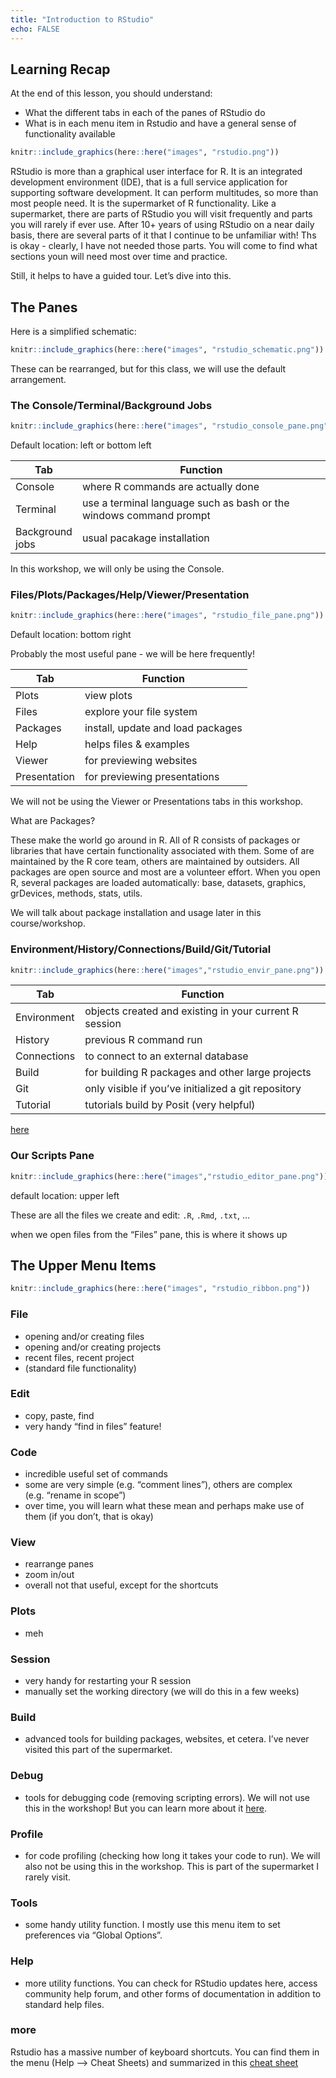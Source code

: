 ```yaml
---
title: "Introduction to RStudio"
echo: FALSE
---
```


::: {.callout-caution collapse="false"}
## Learning Recap

At the end of this lesson, you should understand:

-   What the different tabs in each of the panes of RStudio do
-   What is in each menu item in Rstudio and have a general sense of functionality available
:::

```r
knitr::include_graphics(here::here("images", "rstudio.png"))
```

RStudio is more than a graphical user interface for R. It is an integrated development environment (IDE), that is a full service application for supporting software development. It can perform multitudes, so more than most people need. It is the supermarket of R functionality. Like a supermarket, there are parts of RStudio you will visit frequently and parts you will rarely if ever use. After 10+ years of using RStudio on a near daily basis, there are several parts of it that I continue to be unfamiliar with! Ths is okay - clearly, I have not needed those parts. You will come to find what sections youn will need most over time and practice.

Still, it helps to have a guided tour. Let's dive into this.

## The Panes

Here is a simplified schematic:

```r
knitr::include_graphics(here::here("images", "rstudio_schematic.png"))
```

These can be rearranged, but for this class, we will use the default arrangement.

### The Console/Terminal/Background Jobs

```r
knitr::include_graphics(here::here("images", "rstudio_console_pane.png"))
```

Default location: left or bottom left

| Tab             | Function                                                           |
|-----------------|--------------------------------------------------------------------|
| Console         | where R commands are actually done                                 |
| Terminal        | use a terminal language such as bash or the windows command prompt |
| Background jobs | usual pacakage installation                                        |

In this workshop, we will only be using the Console.

### Files/Plots/Packages/Help/Viewer/Presentation

```r
knitr::include_graphics(here::here("images", "rstudio_file_pane.png"))
```

Default location: bottom right

Probably the most useful pane - we will be here frequently!

| Tab          | Function                          |
|--------------|-----------------------------------|
| Plots        | view plots                        |
| Files        | explore your file system          |
| Packages     | install, update and load packages |
| Help         | helps files & examples            |
| Viewer       | for previewing websites           |
| Presentation | for previewing presentations      |

We will not be using the Viewer or Presentations tabs in this workshop.

What are Packages?

These make the world go around in R. All of R consists of packages or libraries that have certain functionality associated with them. Some of are maintained by the R core team, others are maintained by outsiders. All packages are open source and most are a volunteer effort. When you open R, several packages are loaded automatically: base, datasets, graphics, grDevices, methods, stats, utils.

We will talk about package installation and usage later in this course/workshop.

### Environment/History/Connections/Build/Git/Tutorial

```r
knitr::include_graphics(here::here("images","rstudio_envir_pane.png"))
```

| Tab         | Function                                               |
|-------------|--------------------------------------------------------|
| Environment | objects created and existing in your current R session |
| History     | previous R command run                                 |
| Connections | to connect to an external database                     |
| Build       | for building R packages and other large projects       |
| Git         | only visible if you've initialized a git repository    |
| Tutorial    | tutorials build by Posit (very helpful)                |

[here](more)

### Our Scripts Pane

```r
knitr::include_graphics(here::here("images","rstudio_editor_pane.png"))
```

default location: upper left

These are all the files we create and edit: `.R`, `.Rmd`, `.txt`, ...

when we open files from the "Files" pane, this is where it shows up

## The Upper Menu Items

```r
knitr::include_graphics(here::here("images", "rstudio_ribbon.png"))
```

### File

-   opening and/or creating files\
-   opening and/or creating projects\
-   recent files, recent project\
-   (standard file functionality)

### Edit

-   copy, paste, find
-   very handy "find in files" feature!

### Code

-   incredible useful set of commands
-   some are very simple (e.g. "comment lines"), others are complex (e.g. "rename in scope")
-   over time, you will learn what these mean and perhaps make use of them (if you don't, that is okay)

### View

-   rearrange panes
-   zoom in/out
-   overall not that useful, except for the shortcuts

### Plots

-   meh

### Session

-   very handy for restarting your R session
-   manually set the working directory (we will do this in a few weeks)

### Build

-   advanced tools for building packages, websites, et cetera. I've never visited this part of the supermarket.

### Debug

-   tools for debugging code (removing scripting errors). We will not use this in the workshop! But you can learn more about it [here](https://support.posit.co/hc/en-us/articles/205612627-Debugging-with-the-RStudio-IDE).

### Profile

-   for code profiling (checking how long it takes your code to run). We will also not be using this in the workshop. This is part of the supermarket I rarely visit.

### Tools

-   some handy utility function. I mostly use this menu item to set preferences via "Global Options".

### Help

-   more utility functions. You can check for RStudio updates here, access community help forum, and other forms of documentation in addition to standard help files.

### more

Rstudio has a massive number of keyboard shortcuts. You can find them in the menu (Help --\> Cheat Sheets) and summarized in this [cheat sheet](https://github.com/rstudio/cheatsheets/blob/master/rstudio-ide.pdf)
